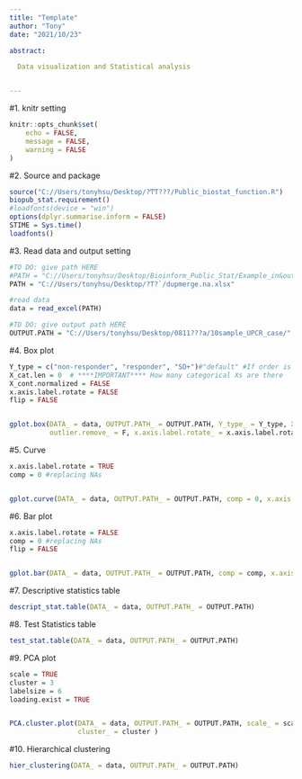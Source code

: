 ```yaml
---
title: "Template"
author: "Tony"
date: "2021/10/23"

abstract:

  Data visualization and Statistical analysis


---
```

#1. knitr setting
```r
knitr::opts_chunk$set(
	echo = FALSE,
	message = FALSE,
	warning = FALSE
)
```


#2. Source and package
```r
source("C://Users/tonyhsu/Desktop/?ͲΤ???/Public_biostat_function.R")
biopub_stat.requirement()
#loadfonts(device = "win")
options(dplyr.summarise.inform = FALSE)
STIME = Sys.time()
loadfonts()

```



#3. Read data and output setting
```r
#TO DO: give path HERE
#PATH = "C://Users/tonyhsu/Desktop/Bioinform_Public_Stat/Example_in&out/Example_Input/"
PATH = "C://Users/tonyhsu/Desktop/?T?`/dupmerge.na.xlsx"

#read data
data = read_excel(PATH)

#TO DO: give output path HERE
OUTPUT.PATH = "C://Users/tonyhsu/Desktop/0811???a/10sample_UPCR_case/"

```




#4. Box plot
```r
Y_type = c("non-responder", "responder", "SD+")#"default" #If order is necessary, please assign the level as c("","",...), and the graph will show this order
X_cat.len = 0  # ****IMPORTANT**** How many categorical Xs are there
X_cont.normalized = FALSE
x.axis.label.rotate = FALSE
flip = FALSE


gplot.box(DATA_ = data, OUTPUT.PATH_ = OUTPUT.PATH, Y_type_ = Y_type, X_cat.len_ = X_cat.len, X_cont.normalized_ = X_cont.normalized,
          outlier.remove_ = F, x.axis.label.rotate_ = x.axis.label.rotate, flip_ = flip)

```




#5. Curve
```r
x.axis.label.rotate = TRUE
comp = 0 #replacing NAs


gplot.curve(DATA_ = data, OUTPUT.PATH_ = OUTPUT.PATH, comp = 0, x.axis.label.rotate_ = x.axis.label.rotate)

```




#6. Bar plot
```r
x.axis.label.rotate = FALSE
comp = 0 #replacing NAs
flip = FALSE


gplot.bar(DATA_ = data, OUTPUT.PATH_ = OUTPUT.PATH, comp = comp, x.axis.label.rotate = x.axis.label.rotate, flip_ = flip)

```




#7. Descriptive statistics table
```r

descript_stat.table(DATA_ = data, OUTPUT.PATH_ = OUTPUT.PATH)

```




#8. Test Statistics table
```r

test_stat.table(DATA_ = data, OUTPUT.PATH_ = OUTPUT.PATH)

```




#9. PCA plot
```r
scale = TRUE
cluster = 3
labelsize = 6
loading.exist = TRUE


PCA.cluster.plot(DATA_ = data, OUTPUT.PATH_ = OUTPUT.PATH, scale_ = scale, labelsize_ = labelsize, loading.exist_ = loading.exist,
                 cluster_ = cluster )

```




#10. Hierarchical clustering
```r

hier_clustering(DATA_ = data, OUTPUT.PATH_ = OUTPUT.PATH)

```



